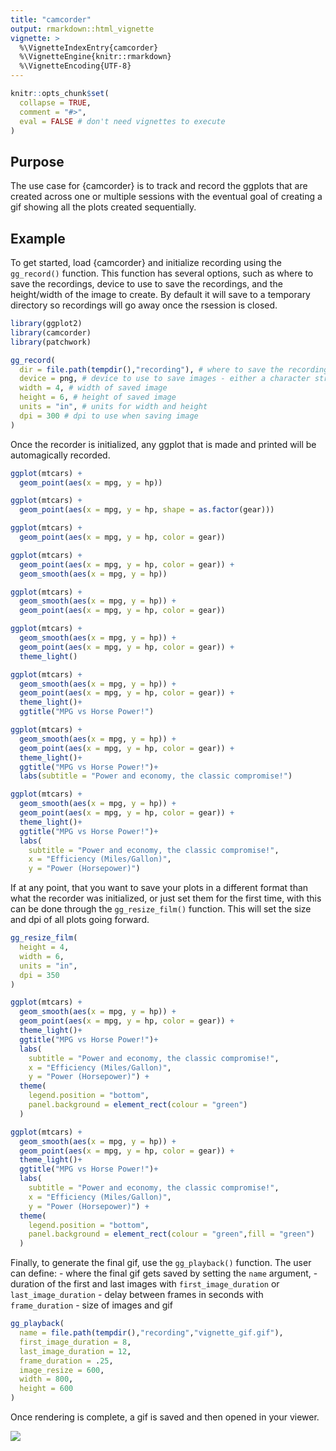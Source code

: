 ```yaml
---
title: "camcorder"
output: rmarkdown::html_vignette
vignette: >
  %\VignetteIndexEntry{camcorder}
  %\VignetteEngine{knitr::rmarkdown}
  %\VignetteEncoding{UTF-8}
---
```


```r
knitr::opts_chunk$set(
  collapse = TRUE,
  comment = "#>",
  eval = FALSE # don't need vignettes to execute
)
```



## Purpose

The use case for {camcorder} is to track and record the ggplots that are created across one or multiple sessions with the eventual goal of creating a gif showing all the plots created sequentially.

## Example

To get started, load {camcorder} and initialize recording using the `gg_record()` function.
This function has several options, such as where to save the recordings, device to use to save the recordings, and the height/width of the image to create. By default it will save to a temporary directory so recordings will go away once the rsession is closed.

```r
library(ggplot2)
library(camcorder)
library(patchwork)

gg_record(
  dir = file.path(tempdir(),"recording"), # where to save the recording
  device = png, # device to use to save images - either a character string or function
  width = 4, # width of saved image
  height = 6, # height of saved image
  units = "in", # units for width and height
  dpi = 300 # dpi to use when saving image
)
```

Once the recorder is initialized, any ggplot that is made and printed will be automagically recorded.

```r

ggplot(mtcars) +
  geom_point(aes(x = mpg, y = hp))

ggplot(mtcars) + 
  geom_point(aes(x = mpg, y = hp, shape = as.factor(gear)))

ggplot(mtcars) + 
  geom_point(aes(x = mpg, y = hp, color = gear))

ggplot(mtcars) +
  geom_point(aes(x = mpg, y = hp, color = gear)) +
  geom_smooth(aes(x = mpg, y = hp))

ggplot(mtcars) +
  geom_smooth(aes(x = mpg, y = hp)) +
  geom_point(aes(x = mpg, y = hp, color = gear))

ggplot(mtcars) + 
  geom_smooth(aes(x = mpg, y = hp)) +
  geom_point(aes(x = mpg, y = hp, color = gear)) +
  theme_light()

ggplot(mtcars) + 
  geom_smooth(aes(x = mpg, y = hp)) +
  geom_point(aes(x = mpg, y = hp, color = gear)) +
  theme_light()+
  ggtitle("MPG vs Horse Power!")

ggplot(mtcars) + 
  geom_smooth(aes(x = mpg, y = hp)) +
  geom_point(aes(x = mpg, y = hp, color = gear)) +
  theme_light()+
  ggtitle("MPG vs Horse Power!")+
  labs(subtitle = "Power and economy, the classic compromise!")

ggplot(mtcars) + 
  geom_smooth(aes(x = mpg, y = hp)) +
  geom_point(aes(x = mpg, y = hp, color = gear)) +
  theme_light()+
  ggtitle("MPG vs Horse Power!")+
  labs(
    subtitle = "Power and economy, the classic compromise!", 
    x = "Efficiency (Miles/Gallon)",
    y = "Power (Horsepower)")

```

If at any point, that you want to save your plots in a different format than what the recorder was initialized, or just set them for the first time, with this can be done through the `gg_resize_film()` function. This will set the size and dpi of all plots going forward.

```r

gg_resize_film(
  height = 4,
  width = 6,
  units = "in",
  dpi = 350
)

```

```r

ggplot(mtcars) + 
  geom_smooth(aes(x = mpg, y = hp)) +
  geom_point(aes(x = mpg, y = hp, color = gear)) +
  theme_light()+
  ggtitle("MPG vs Horse Power!")+
  labs(
    subtitle = "Power and economy, the classic compromise!", 
    x = "Efficiency (Miles/Gallon)",
    y = "Power (Horsepower)") +
  theme(
    legend.position = "bottom",
    panel.background = element_rect(colour = "green")
  )

ggplot(mtcars) + 
  geom_smooth(aes(x = mpg, y = hp)) +
  geom_point(aes(x = mpg, y = hp, color = gear)) +
  theme_light()+
  ggtitle("MPG vs Horse Power!")+
  labs(
    subtitle = "Power and economy, the classic compromise!", 
    x = "Efficiency (Miles/Gallon)",
    y = "Power (Horsepower)") +
  theme(
    legend.position = "bottom",
    panel.background = element_rect(colour = "green",fill = "green")
  )

```

Finally, to generate the final gif, use the `gg_playback()` function.
The user can define:
  - where the final gif gets saved by setting the `name` argument,
  - duration of the first and last images with `first_image_duration` or `last_image_duration`
  - delay between frames in seconds with `frame_duration`
  - size of images and gif


```r

gg_playback(
  name = file.path(tempdir(),"recording","vignette_gif.gif"),
  first_image_duration = 8,
  last_image_duration = 12,
  frame_duration = .25,
  image_resize = 600,
  width = 800,
  height = 600
)

```

Once rendering is complete, a gif is saved and then opened in your viewer.

![](vignette_gif.gif)
